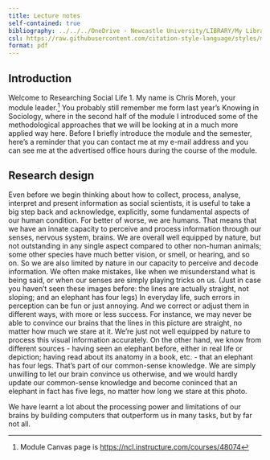 ```yaml
---
title: Lecture notes
self-contained: true
bibliography: ../../../OneDrive - Newcastle University/LIBRARY/My Library.bib
csl: https://raw.githubusercontent.com/citation-style-language/styles/master/dependent/the-sociological-review.csl
format: pdf
---
```


## Introduction

Welcome to Researching Social Life 1. My name is Chris Moreh, your module leader.[^1]
You probably still remember me form last year's Knowing in Sociology, where in the second half of the module I introduced some of the methodological approaches that we will be looking at in a much more applied way here.
Before I briefly introduce the module and the semester, here's a reminder that you can contact me at my e-mail address and you can see me at the advertised office hours during the course of the module.


## Research design

Even before we begin thinking about how to collect, process, analyse, interpret and present information as social scientists, it is useful to take a big step back and acknowledge, explicitly, some fundamental aspects of our human condition.
For better of worse, we are humans. That means that we have an innate capacity to perceive and process information through our senses, nervous system, brains. 
We are overall well equipped by nature, but not outstanding in any single aspect compared to other non-human animals; some other species have much better vision, or smell, or hearing, and so on.
So we are also limited by nature in our capacity to perceive and decode information. We often make mistakes, like when we misunderstand what is being said, or when our senses are simply playing tricks on us.
(Just in case you haven't seen these images before: the lines are actually straight, not sloping; and an elephant has four legs)
In everyday life, such errors in perception can be fun or just annoying. And we correct or adjust them in different ways, with more or less success. For instance, we may never be able to convince our brains that the lines in this picture are straight, no matter how much we stare at it. We're just not well equipped by nature to process this visual information accurately. On the other hand, we know from different sources - having seen an elephant before, either in real life or depiction; having read about its anatomy in a book, etc. - that an elephant has four legs. That's part of our common-sense knowledge. We are simply unwilling to let our brain convince us otherwise, and we would hardly update our common-sense knowledge and become coninced that an elephant in fact has five legs, no matter how long we stare at this photo.

We have learnt a lot about the processing power and limitations of our brains by building computers that outperform us in many tasks, but by far not all. 









[^1]: Module Canvas page is [https://ncl.instructure.com/courses/48074](https://ncl.instructure.com/courses/48074)